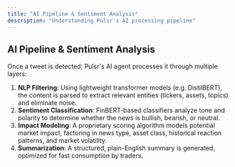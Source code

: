 ```yaml
---
title: "AI Pipeline & Sentiment Analysis"
description: "Understanding Pulsr's AI processing pipeline"
---
```


## AI Pipeline & Sentiment Analysis

Once a tweet is detected, Pulsr's AI agent processes it through multiple layers:

1. **NLP Filtering**: Using lightweight transformer models (e.g. DistilBERT), the content is parsed to extract relevant entities (tickers, assets, topics) and eliminate noise.
2. **Sentiment Classification**: FinBERT-based classifiers analyze tone and polarity to determine whether the news is bullish, bearish, or neutral.
3. **Impact Modeling**: A proprietary scoring algorithm models potential market impact, factoring in news type, asset class, historical reaction patterns, and market volatility.
4. **Summarization**: A structured, plain-English summary is generated, optimized for fast consumption by traders. 